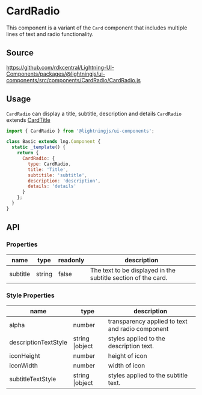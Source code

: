 <!--
  Copyright 2023 Comcast Cable Communications Management, LLC

  Licensed under the Apache License, Version 2.0 (the "License");
  you may not use this file except in compliance with the License.
  You may obtain a copy of the License at

  http://www.apache.org/licenses/LICENSE-2.0

  Unless required by applicable law or agreed to in writing, software
  distributed under the License is distributed on an "AS IS" BASIS,
  WITHOUT WARRANTIES OR CONDITIONS OF ANY KIND, either express or implied.
  See the License for the specific language governing permissions and
  limitations under the License.

  SPDX-License-Identifier: Apache-2.0
-->


# CardRadio

This component is a variant of the `Card` component that includes multiple lines of text and radio functionality.

## Source

https://github.com/rdkcentral/Lightning-UI-Components/packages/@lightningjs/ui-components/src/components/CardRadio/CardRadio.js

## Usage

`CardRadio` can display a title, subtitle, description and details
`CardRadio` extends [CardTitle](?path=/docs/tiles-cards-cardtitle--card-title)

```js
import { CardRadio } from '@lightningjs/ui-components';

class Basic extends lng.Component {
  static _template() {
    return {
      CardRadio: {
        type: CardRadio,
        title: 'Title',
        subtitile: 'subtitle',
        description: 'description',
        details: 'details'
      }
    };
  }
}
```

<Canvas>
  <Story id="tiles-cards-cardradio--card-radio" />
</Canvas>

## API

### Properties

| name     | type   | readonly | description                                                   |
| -------- | ------ | -------- | ------------------------------------------------------------- |
| subtitle | string | false    | The text to be displayed in the subtitle section of the card. |

### Style Properties

| name                 | type            | description                                      |
| -------------------- | --------------- | ------------------------------------------------ |
| alpha                | number          | transparency applied to text and radio component |
| descriptionTextStyle | string \|object | styles applied to the description text.          |
| iconHeight           | number          | height of icon                                   |
| iconWidth            | number          | width of icon                                    |
| subtitleTextStyle    | string \|object | styles applied to the subtitle text.             |